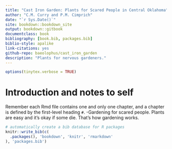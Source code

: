 ```yaml
--- 
title: "Cast Iron Garden: Plants for Scared People in Central Oklahoma"
author: "C.M. Curry and P.M. Cimprich"
date: "`r Sys.Date()`"
site: bookdown::bookdown_site
output: bookdown::gitbook
documentclass: book
bibliography: [book.bib, packages.bib]
biblio-style: apalike
link-citations: yes
github-repo: baeolophus/cast_iron_garden
description: "Plants for nervous gardeners."
---
```


```r
options(tinytex.verbose = TRUE)
```

# Introduction and notes to self

Remember each Rmd file contains one and only one chapter, and a chapter is defined by the first-level heading `#`.
-Gardening for scared people.  Plants are easy and it's okay if some die.  That's how gardening works.


```r
# automatically create a bib database for R packages
knitr::write_bib(c(
  .packages(), 'bookdown', 'knitr', 'rmarkdown'
), 'packages.bib')
```
